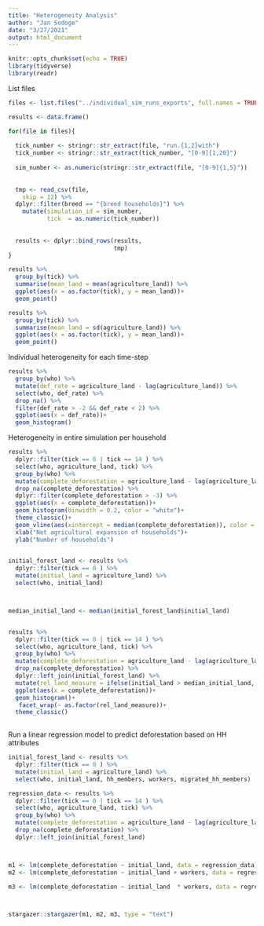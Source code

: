```yaml
---
title: "Heterogeneity Analysis"
author: "Jan Sodoge"
date: "3/27/2021"
output: html_document
---
```


```r
knitr::opts_chunk$set(echo = TRUE)
library(tidyverse)
library(readr)

```




List files
```r
files <- list.files("../individual_sim_runs_exports", full.names = TRUE)

results <- data.frame()

for(file in files){
  
  tick_number <- stringr::str_extract(file, "run.{1,2}with")
  tick_number <- stringr::str_extract(tick_number, "[0-9]{1,20}")
  
  sim_number <- as.numeric(stringr::str_extract(file, "[0-9]{1,5}"))
  
  
  tmp <- read_csv(file, 
    skip = 12) %>% 
  dplyr::filter(breed == "{breed households}") %>% 
    mutate(simulation_id = sim_number,
           tick  = as.numeric(tick_number))
  
  
  results <- dplyr::bind_rows(results,
                              tmp)
}

```


```r

results %>% 
  group_by(tick) %>% 
  summarise(mean_land = mean(agriculture_land)) %>% 
  ggplot(aes(x = as.factor(tick), y = mean_land))+
  geom_point()
```




```r
results %>% 
  group_by(tick) %>% 
  summarise(mean_land = sd(agriculture_land)) %>% 
  ggplot(aes(x = as.factor(tick), y = mean_land))+
  geom_point()
```
Individual heterogeneity for each time-step
```r
results %>% 
  group_by(who) %>% 
  mutate(def_rate = agriculture_land - lag(agriculture_land)) %>% 
  select(who, def_rate) %>% 
  drop_na() %>% 
  filter(def_rate > -2 && def_rate < 2) %>% 
  ggplot(aes(x = def_rate))+ 
  geom_histogram()

```


Heterogeneity in entire simulation per household
```r


results %>% 
  dplyr::filter(tick == 0 | tick == 14 ) %>% 
  select(who, agriculture_land, tick) %>% 
  group_by(who) %>% 
  mutate(complete_deforestation = agriculture_land - lag(agriculture_land)) %>% 
  drop_na(complete_deforestation) %>% 
  dplyr::filter(complete_deforestation > -3) %>% 
  ggplot(aes(x = complete_deforestation))+ 
  geom_histogram(binwidth = 0.2, color = "white")+
  theme_classic()+
  geom_vline(aes(xintercept = median(complete_deforestation)), color = "red", linetype = "dashed")+
  xlab("Net agricultural expansion of households")+
  ylab("Number of households")
 

```




```r
initial_forest_land <- results %>% 
  dplyr::filter(tick == 0 ) %>% 
  mutate(initial_land = agriculture_land) %>% 
  select(who, initial_land)



median_initial_land <- median(initial_forest_land$initial_land)


results %>% 
  dplyr::filter(tick == 0 | tick == 14 ) %>% 
  select(who, agriculture_land, tick) %>% 
  group_by(who) %>% 
  mutate(complete_deforestation = agriculture_land - lag(agriculture_land)) %>% 
  drop_na(complete_deforestation) %>% 
  dplyr::left_join(initial_forest_land) %>% 
  mutate(rel_land_measure = ifelse(initial_land > median_initial_land, "above", "below")) %>%
  ggplot(aes(x = complete_deforestation))+ 
  geom_histogram()+
   facet_wrap(~ as.factor(rel_land_measure))+
  theme_classic()
 
```






Run a linear regression model to predict deforestation based on HH attributes
```r

initial_forest_land <- results %>% 
  dplyr::filter(tick == 0 ) %>% 
  mutate(initial_land = agriculture_land) %>% 
  select(who, initial_land, hh_members, workers, migrated_hh_members)

regression_data <- results %>% 
  dplyr::filter(tick == 0 | tick == 14 ) %>% 
  select(who, agriculture_land, tick) %>% 
  group_by(who) %>% 
  mutate(complete_deforestation = agriculture_land - lag(agriculture_land)) %>% 
  drop_na(complete_deforestation) %>% 
  dplyr::left_join(initial_forest_land) 



m1 <- lm(complete_deforestation ~ initial_land, data = regression_data)
m2 <- lm(complete_deforestation ~ initial_land + workers, data = regression_data)

m3 <- lm(complete_deforestation ~ initial_land  * workers, data = regression_data)



stargazer::stargazer(m1, m2, m3, type = "text")


```

